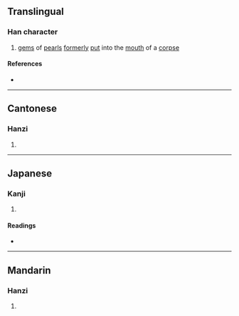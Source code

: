 {{character info/new}}
==Translingual==

===Han character===
{{Han char|rn=96|rad=玉|as=07|sn=11|four=18162|canj=MGOIR,XMGOI|ids=⿰𤣩含}}

# [[gem]]s of [[pearl]]s [[formerly]] [[put]] into the [[mouth]] of a [[corpse]]

====References====
* {{Han ref|kx=0732.250|dkj=21007|dj=1144.020|hdz=21118.030|uh=7400|ud=29696|bh=D672|bd=54898}}

----

==Cantonese==

===Hanzi===
{{yue-hanzi|jyut=|y=ham3}}

# {{defn|lang=yue|sort=玉07}}

----

==Japanese==

===Kanji===
{{ja-kanji|grade=|rs=玉07}}

# {{defn|lang=ja|sort=玉07}}

====Readings====
* {{ja-readings|on=[[かん]] (kan), [[ごん]] (gon)|kun=[[ふくみだま]] (fukumidama)|nanori=}}

----

==Mandarin==

===Hanzi===
{{cmn-hanzi|pin=[[hàn]] ([[han4]])|wg=han<sup>2</sup>}}

# {{defn|lang=cmn|sort=玉07}}